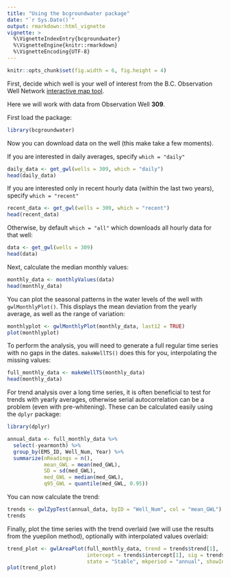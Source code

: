 ```yaml
---
title: "Using the bcgroundwater package"
date: "`r Sys.Date()`"
output: rmarkdown::html_vignette
vignette: >
  %\VignetteIndexEntry{bcgroundwater}
  %\VignetteEngine{knitr::rmarkdown}
  %\VignetteEncoding{UTF-8}
---
```


```r
knitr::opts_chunk$set(fig.width = 6, fig.height = 4)
```

First, decide which well is your well of interest from the B.C. Observation Well
Network [interactive map tool](http://www.env.gov.bc.ca/wsd/data_searches/obswell/map/obsWells.html).

Here we will work with data from Observation Well **309**.

First load the package:

```r
library(bcgroundwater)
```

Now you can download data on the well (this make take a few moments).

If you are interested in daily averages, specify `which = "daily"`

```r
daily_data <- get_gwl(wells = 309, which = "daily")
head(daily_data)
```

If you are interested only in recent hourly data (within the last two years), specify `which = "recent"`

```r
recent_data <- get_gwl(wells = 309, which = "recent")
head(recent_data)
```

Otherwise, by default `which = "all"` which downloads all hourly data for that well:

```r
data <- get_gwl(wells = 309)
head(data)
```

Next, calculate the median monthly values:

```r
monthly_data <- monthlyValues(data)
head(monthly_data)
```

You can plot the seasonal patterns in the water levels of the well with
`gwlMonthlyPlot()`. This displays the mean deviation from the yearly average,
as well as the range of variation:

```r
monthlyplot <- gwlMonthlyPlot(monthly_data, last12 = TRUE)
plot(monthlyplot)
```

To perform the analysis, you will need to generate a full regular time series
with no gaps in the dates. `makeWellTS()` does this for you, interpolating the
missing values:

```r
full_monthly_data <- makeWellTS(monthly_data)
head(monthly_data)
```

For trend analysis over a long time series, it is often beneficial to test for
trends with yearly averages, otherwise serial autocorrelation can be a problem
(even with pre-whitening). These can be calculated easily using the `dplyr`
package:

```r
library(dplyr)

annual_data <- full_monthly_data %>%
  select(-yearmonth) %>%
  group_by(EMS_ID, Well_Num, Year) %>%
  summarize(nReadings = n(),
            mean_GWL = mean(med_GWL),
            SD = sd(med_GWL),
            med_GWL = median(med_GWL),
            q95_GWL = quantile(med_GWL, 0.95))
```

You can now calculate the trend:

```r
trends <- gwlZypTest(annual_data, byID = "Well_Num", col = "mean_GWL")
trends
```

Finally, plot the time series with the trend overlaid (we will use the results
from the yuepilon method), optionally with interpolated values overlaid:

```r
trend_plot <- gwlAreaPlot(full_monthly_data, trend = trends$trend[1],
                          intercept = trends$intercept[1], sig = trends$sig[1],
                          state = "Stable", mkperiod = "annual", showInterpolated = TRUE)
plot(trend_plot)

```

